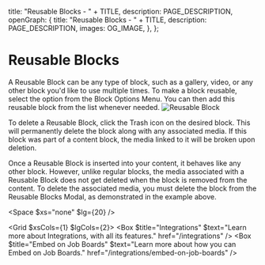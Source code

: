 
  title: "Reusable Blocks - " + TITLE,
  description: PAGE_DESCRIPTION,
  openGraph: {
    title: "Reusable Blocks - " + TITLE,
    description: PAGE_DESCRIPTION,
    images: OG_IMAGE,
  },
};

# Reusable Blocks 
A Reusable Block can be any type of block, such as a gallery, video, or any other block you'd like to use multiple times. To make a block reusable, select the option from the Block Options Menu. You can then add this reusable block from the list whenever needed.
![Reusable Block](/14-reusable-block/modal.svg)

To delete a Reusable Block, click the Trash icon on the desired block. This will permanently delete the block along with any associated media. If this block was part of a content block, the media linked to it will be broken upon deletion.

<StyledDataDropdownButton>
  <Icon name="Trash2" />
</StyledDataDropdownButton>

Once a Reusable Block is inserted into your content, it behaves like any other block. However, unlike regular blocks, the media associated with a Reusable Block does not get deleted when the block is removed from the content. To delete the associated media, you must delete the block from the Reusable Blocks Modal, as demonstrated in the example above.

<Space $xs="none" $lg={20} />

<Grid $xsCols={1} $lgCols={2}>
  <Box $title="Integrations" $text="Learn more about Integrations, with all its features." href="/integrations" />
  <Box $title="Embed on Job Boards" $text="Learn more about how you can Embed on Job Boards." href="/integrations/embed-on-job-boards" />
</Grid>

